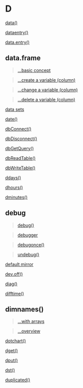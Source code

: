 # D {-}

[data()](https://linkedin-learning.pxf.io/rwkly_dataSets)

[dataentry()](https://linkedin-learning.pxf.io/rweekly_editfix)

[data.entry()](https://linkedin-learning.pxf.io/rweekly_editfix)

## data.frame {-}

> [...basic concept](https://linkedin-learning.pxf.io/rweekly_dataframe)

> [...create a variable (column)](https://linkedin-learning.pxf.io/data.frame_read_update)

> [...change a variable (column)](https://linkedin-learning.pxf.io/data.frame_read_update)

> [...delete a variable (column)](https://linkedin-learning.pxf.io/data.frame_read_update)

[data sets](https://linkedin-learning.pxf.io/rwkly_dataSets)

[date()](https://linkedin-learning.pxf.io/rdatesGetSetLubridate)

[dbConnect()](https://linkedin-learning.pxf.io/rweekly_rsqlite)

[dbDisconnect()](https://linkedin-learning.pxf.io/rweekly_rsqlite)

[dbGetQuery()](https://linkedin-learning.pxf.io/rweekly_rsqlite)

[dbReadTable()](https://linkedin-learning.pxf.io/rweekly_rsqlite)

[dbWriteTable()](https://linkedin-learning.pxf.io/rweekly_rsqlite)

[ddays()](https://linkedin-learning.pxf.io/rdateLubridateMathDurations)

[dhours()](https://linkedin-learning.pxf.io/rdateLubridateMathDurations)

[dminutes()](https://linkedin-learning.pxf.io/rdateLubridateMathDurations)

## debug{-}

> [debug()](https://linkedin-learning.pxf.io/rweekly_debugonce)

> [debugger](https://linkedin-learning.pxf.io/rweekly_browser)

> [debugonce()](https://linkedin-learning.pxf.io/rweekly_debugonce)

> [undebug()](https://linkedin-learning.pxf.io/rweekly_debugonce)

[default mirror](https://linkedin-learning.pxf.io/rweekly_mirror)

[dev.off()](linkedin-learning.pxf.io/rweekly_plottofile)

[diag()](https://linkedin-learning.pxf.io/rweeklydiag)

[difftime()](https://linkedin-learning.pxf.io/rdatesHowstored)

## dimnames(){-}

> [...with arrays](https://linkedin-learning.pxf.io/rweekly_array)

> [...overview](https://linkedin-learning.pxf.io/rweekly_dimnames)

[dotchart()](https://linkedin-learning.pxf.io/rweekly_dotchart)

[dget()](https://linkedin-learning.pxf.io/rweekly_dputdget)

[dput()](https://linkedin-learning.pxf.io/rweekly_dputdget)

[dst()](https://linkedin-learning.pxf.io/rdatesGetSetLubridate)

[duplicated()](https://linkedin-learning.pxf.io/rweekly_dup_uniq)
